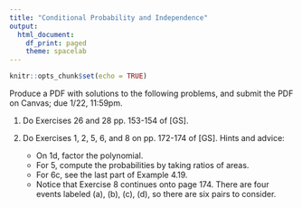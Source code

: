 ```yaml
---
title: "Conditional Probability and Independence"
output:
  html_document:
    df_print: paged
    theme: spacelab
---
```


```r
knitr::opts_chunk$set(echo = TRUE)
```

Produce a PDF with solutions to the following problems, and submit the PDF on Canvas; due 1/22, 11:59pm. 

1. Do Exercises 26 and 28 pp. 153-154 of [GS].

2. Do Exercises 1, 2, 5, 6, and 8 on pp. 172-174 of [GS]. Hints and advice:
    - On 1d, factor the polynomial.
    - For 5, compute the probabilities by taking ratios of areas.
    - For 6c, see the last part of Example 4.19.
    - Notice that Exercise 8 continues onto page 174. There are four events labeled (a), (b), (c), (d), so there are six pairs to consider.




